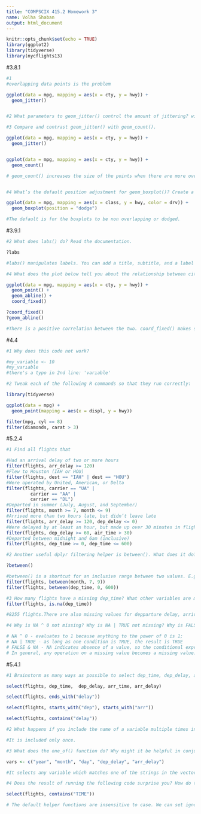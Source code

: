 ```yaml
---
title: "COMPSCIX 415.2 Homework 3"
name: Volha Shaban
output: html_document
---
```


```r
knitr::opts_chunk$set(echo = TRUE)
library(ggplot2)
library(tidyverse)
library(nycflights13)
```

#3.8.1

```r
#1
#overlapping data points is the problem

ggplot(data = mpg, mapping = aes(x = cty, y = hwy)) + 
  geom_jitter()


#2 What parameters to geom_jitter() control the amount of jittering? width and height

#3 Compare and contrast geom_jitter() with geom_count().

ggplot(data = mpg, mapping = aes(x = cty, y = hwy)) + 
  geom_jitter()


ggplot(data = mpg, mapping = aes(x = cty, y = hwy)) + 
  geom_count()

# geom_count() increases the size of the points when there are more overlapping points. geom_jitter() makes all the points visible and the same size


#4 What’s the default position adjustment for geom_boxplot()? Create a visualisation of the mpg dataset that demonstrates it.

ggplot(data = mpg, mapping = aes(x = class, y = hwy, color = drv)) + 
  geom_boxplot(position = "dodge")

#The default is for the boxplots to be non overlapping or dodged.
```


#3.9.1
```r
#2 What does labs() do? Read the documentation.

?labs

#labs() manipulates labels. You can add a title, subtitle, and a label for the x and y axes and a caption

#4 What does the plot below tell you about the relationship between city and highway mpg? Why is coord_fixed() important? What does geom_abline() do?

ggplot(data = mpg, mapping = aes(x = cty, y = hwy)) +
  geom_point() + 
  geom_abline() +
  coord_fixed()

?coord_fixed()
?geom_abline()

#There is a positive correlation between the two. coord_fixed() makes sure there are no visual discrepancies and ensures that the ranges of axes are equal to the specified ratio by adjusting the plot aspect ratio. geom_abline() plots the estimated slope between the two variables. This means that automobile gas efficiency is on average a bit higher for highways than city driving.
```

#4.4
```r
#1 Why does this code not work?

#my_variable <- 10
#my_varıable
#there's a typo in 2nd line: 'varıable'

#2 Tweak each of the following R commands so that they run correctly:

library(tidyverse)

ggplot(data = mpg) + 
  geom_point(mapping = aes(x = displ, y = hwy))

filter(mpg, cyl == 8)
filter(diamonds, carat > 3)
```

#5.2.4
```r
#1 Find all flights that

#Had an arrival delay of two or more hours
filter(flights, arr_delay >= 120)
#Flew to Houston (IAH or HOU)
filter(flights, dest == "IAH" | dest == "HOU")
#Were operated by United, American, or Delta
filter(flights, carrier == "UA" |
         carrier == "AA" |
         carrier == "DL")
#Departed in summer (July, August, and September)
filter(flights, month >= 7, month <= 9)
#Arrived more than two hours late, but didn’t leave late
filter(flights, arr_delay >= 120, dep_delay <= 0)
#Were delayed by at least an hour, but made up over 30 minutes in flight
filter(flights, dep_delay >= 60, air_time > 30)
#Departed between midnight and 6am (inclusive)
filter(flights, dep_time >= 0, dep_time <= 600)

#2 Another useful dplyr filtering helper is between(). What does it do? Can you use it to simplify the code needed to answer the previous challenges?

?between()

#between() is a shortcut for an inclusive range between two values. E.g.:
filter(flights, between(month, 7, 9))
filter(flights, between(dep_time, 0, 600))

#3 How many flights have a missing dep_time? What other variables are missing? What might these rows represent?
filter(flights, is.na(dep_time))

#8255 flights.There are also missing values for depparture delay, arrival time.

#4 Why is NA ^ 0 not missing? Why is NA | TRUE not missing? Why is FALSE & NA not missing? Can you figure out the general rule? (NA * 0 is a tricky counterexample!)

# NA ^ 0 - evaluates to 1 because anything to the power of 0 is 1;
# NA | TRUE - as long as one condition is TRUE, the result is TRUE
# FALSE & NA - NA indicates absence of a value, so the conditional expression ignores it.
# In general, any operation on a missing value becomes a missing value.
```

#5.4.1
```r
#1 Brainstorm as many ways as possible to select dep_time, dep_delay, arr_time, and arr_delay from flights.

select(flights, dep_time,  dep_delay, arr_time, arr_delay)

select(flights, ends_with("delay"))

select(flights, starts_with("dep"), starts_with("arr"))

select(flights, contains("delay"))

#2 What happens if you include the name of a variable multiple times in a select() call?

#It is included only once.

#3 What does the one_of() function do? Why might it be helpful in conjunction with this vector?

vars <- c("year", "month", "day", "dep_delay", "arr_delay")

#It selects any variable which matches one of the strings in the vector.

#4 Does the result of running the following code surprise you? How do the select helpers deal with case by default? How can you change that default?

select(flights, contains("TIME"))

# The default helper functions are insensitive to case. We can set ignore.case = FALSE in the helper function
```